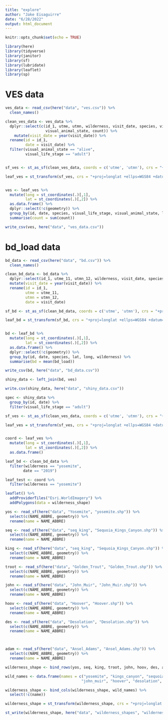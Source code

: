 ```yaml
---
title: "explore"
author: "Jake Eisaguirre"
date: "6/28/2022"
output: html_document
---
```


```r
knitr::opts_chunk$set(echo = TRUE)

library(here)
library(tidyverse)
library(janitor)
library(sf)
library(lubridate)
library(leaflet)
library(sp)
```

# VES data
```r
ves_data <- read_csv(here("data", "ves.csv")) %>% 
  clean_names()

clean_ves_data <- ves_data %>% 
  dplyr::select(c(id_1, utme, utmn, wilderness, visit_date, species, visual_life_stage, 
                  visual_animal_state, count)) %>% 
    mutate(visit_date = year(visit_date)) %>% 
  rename(id = id_1,
         date = visit_date) %>% 
  filter(visual_animal_state == "alive",
         visual_life_stage == "adult")


sf_ves <- st_as_sf(clean_ves_data, coords = c('utme', 'utmn'), crs = "+proj=utm +zone=11")

leaf_ves = st_transform(sf_ves, crs = "+proj=longlat +ellps=WGS84 +datum=WGS84")


ves <- leaf_ves %>% 
  mutate(long = st_coordinates(.)[,1],
         lat = st_coordinates(.)[,2]) %>% 
  as.data.frame() %>% 
  dplyr::select(!c(geometry)) %>% 
  group_by(id, date, species, visual_life_stage, visual_animal_state, lat, long, ) %>% 
  summarise(count = sum(count))

write_csv(ves, here("data", "ves_data.csv"))


```

# bd_load data
```r
bd_data <- read_csv(here("data", "bd.csv")) %>% 
  clean_names()

clean_bd_data <- bd_data %>% 
  dplyr::select(id_1, utme_11, utmn_12, wilderness, visit_date, species, bd_load) %>% 
  mutate(visit_date = year(visit_date)) %>% 
  rename(id = id_1,
         utme = utme_11,
         utmn = utmn_12,
         date = visit_date)

sf_bd <- st_as_sf(clean_bd_data, coords = c('utme', 'utmn'), crs = "+proj=utm +zone=11")

leaf_bd = st_transform(sf_bd, crs = "+proj=longlat +ellps=WGS84 +datum=WGS84")


bd <- leaf_bd %>% 
  mutate(long = st_coordinates(.)[,1],
         lat = st_coordinates(.)[,2]) %>% 
  as.data.frame() %>% 
  dplyr::select(!c(geometry)) %>% 
  group_by(id, date, species, lat, long, wilderness) %>% 
  summarise(bd = mean(bd_load))

write_csv(bd, here("data", "bd_data.csv"))

shiny_data <- left_join(bd, ves)

write.csv(shiny_data, here("data", "shiny_data.csv"))

```


```r

spec <- shiny_data %>% 
  group_by(id, date) %>% 
  filter(visual_life_stage == "adult")
```


```r
sf_ves <- st_as_sf(clean_ves_data, coords = c('utme', 'utmn'), crs = "+proj=utm +zone=11")

leaf_ves = st_transform(sf_ves, crs = "+proj=longlat +ellps=WGS84 +datum=WGS84")


coord <- leaf_ves %>% 
  mutate(long = st_coordinates(.)[,1],
         lat = st_coordinates(.)[,2]) %>% 
  as.data.frame() 


```


```r

leaf_bd <- clean_bd_data %>% 
  filter(wilderness == "yosemite",
        date == "2019")

leaf_test <- coord %>% 
  filter(wilderness == "yosemite")

leaflet() %>% 
  addProviderTiles("Esri.WorldImagery") %>% 
  addPolygons(data = wilderness_shape)

```

```r

yos <- read_sf(here("data", "Yosemite", "yosemite.shp")) %>% 
  select(c(NAME_ABBRE, geometry)) %>% 
  rename(name = NAME_ABBRE)

seq <- read_sf(here("data", "seq_king", "Sequoia_Kings_Canyon.shp")) %>% 
  select(c(NAME_ABBRE, geometry)) %>% 
  rename(name = NAME_ABBRE)

king <- read_sf(here("data", "seq_king", "Sequoia_Kings_Canyon.shp")) %>% 
  select(c(NAME_ABBRE, geometry)) %>% 
  rename(name = NAME_ABBRE)

troot <- read_sf(here("data", "Golden_Trout", "Golden_Trout.shp")) %>% 
  select(c(NAME_ABBRE, geometry)) %>% 
  rename(name = NAME_ABBRE)

john <- read_sf(here("data", "John_Muir", "John_Muir.shp")) %>% 
  select(c(NAME_ABBRE, geometry)) %>% 
  rename(name = NAME_ABBRE)

hoov <- read_sf(here("data", "Hoover", "Hoover.shp")) %>% 
  select(c(NAME_ABBRE, geometry)) %>% 
  rename(name = NAME_ABBRE)

des <- read_sf(here("data", "Desolation", "Desolation.shp")) %>% 
  select(c(NAME_ABBRE, geometry)) %>% 
  rename(name = NAME_ABBRE)



adam <- read_sf(here("data", "Ansel_Adams", "Ansel_Adams.shp")) %>% 
  select(c(NAME_ABBRE, geometry)) %>% 
  rename(name = NAME_ABBRE)

wilderness_shape <- bind_rows(yos, seq, king, troot, john, hoov, des, adam)

wild_names <- data.frame(names = c("yosemite", "kings_canyon", "sequoia", "golden_trout", 
                                  "john_muir", "hoover", "desolation", "ansel_adams"))

wilderness_shape <- bind_cols(wilderness_shape, wild_names) %>% 
  select(!c(name))

wilderness_shape = st_transform(wilderness_shape, crs = "+proj=longlat +ellps=WGS84 +datum=WGS84")

st_write(wilderness_shape, here("data", "wilderness_shapes", "wilderness.shp"))

```

